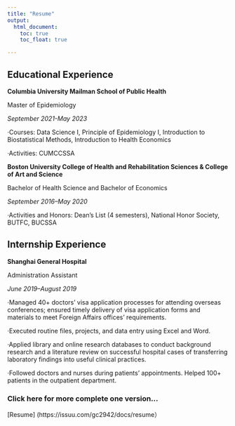 ```yaml
---
title: "Resume"
output: 
  html_document:
    toc: true
    toc_float: true

---
```



##  Educational Experience

**Columbia University Mailman School of Public Health **

Master of Epidemiology

*September 2021-May 2023*

·Courses: Data Science I, Principle of Epidemiology I,
Introduction to Biostatistical Methods, Introduction to Health Economics

·Activities: CUMCCSSA




**Boston University College of Health and Rehabilitation Sciences & College of Art and Science**     

Bachelor of Health Science and Bachelor of Economics

*September 2016–May 2020*

·Activities and Honors: Dean’s List (4 semesters), National Honor Society, BUTFC, BUCSSA



##  Internship Experience

**Shanghai General Hospital**

Administration Assistant

*June 2019–August 2019*

·Managed 40+ doctors’ visa application processes for attending overseas conferences; ensured timely delivery of visa application forms and materials to meet Foreign Affairs offices’ requirements.

·Executed routine files, projects, and data entry using Excel and Word.

·Applied library and online research databases to conduct background research and a literature review on successful
hospital cases of transferring laboratory findings into useful clinical practices.

·Followed doctors and nurses during patients’ appointments. Helped 100+ patients in the outpatient department.


### Click here for more complete one version...


[Resume] (https://issuu.com/gc2942/docs/resume）





